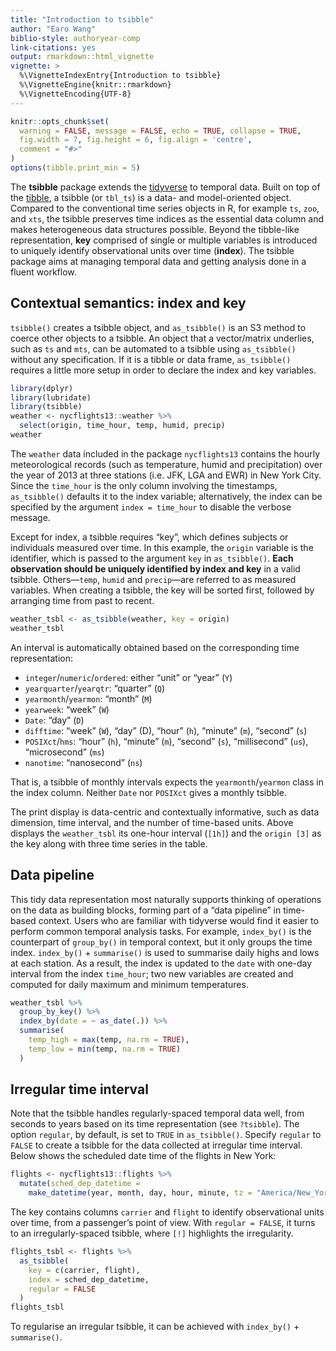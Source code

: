 ```yaml
---
title: "Introduction to tsibble"
author: "Earo Wang"
biblio-style: authoryear-comp
link-citations: yes
output: rmarkdown::html_vignette
vignette: >
  %\VignetteIndexEntry{Introduction to tsibble}
  %\VignetteEngine{knitr::rmarkdown}
  %\VignetteEncoding{UTF-8}
---
```


```r
knitr::opts_chunk$set(
  warning = FALSE, message = FALSE, echo = TRUE, collapse = TRUE,
  fig.width = 7, fig.height = 6, fig.align = 'centre',
  comment = "#>"
)
options(tibble.print_min = 5)
```

The **tsibble** package extends the [tidyverse](https://www.tidyverse.org) to temporal data. Built on top of the [tibble](https://tibble.tidyverse.org/), a tsibble (or `tbl_ts`) is a data- and model-oriented object. Compared to the conventional time series objects in R, for example `ts`, `zoo`, and `xts`, the tsibble preserves time indices as the essential data column and makes heterogeneous data structures possible. Beyond the tibble-like representation, **key** comprised of single or multiple variables is introduced to uniquely identify observational units over time (**index**). The tsibble package aims at managing temporal data and getting analysis done in a fluent workflow.

## Contextual semantics: index and key

`tsibble()` creates a tsibble object, and `as_tsibble()` is an S3 method to coerce other objects to a tsibble. An object that a vector/matrix underlies, such as `ts` and `mts`, can be automated to a tsibble using `as_tsibble()` without any specification. If it is a tibble or data frame, `as_tsibble()` requires a little more setup in order to declare the index and key variables.

```r
library(dplyr)
library(lubridate)
library(tsibble)
weather <- nycflights13::weather %>% 
  select(origin, time_hour, temp, humid, precip)
weather
```

The `weather` data included in the package `nycflights13` contains the hourly meteorological records (such as temperature, humid and precipitation) over the year of 2013 at three stations (i.e. JFK, LGA and EWR) in New York City. Since the `time_hour` is the only column involving the timestamps, `as_tsibble()` defaults it to the index variable; alternatively, the index can be specified by the argument `index = time_hour` to disable the verbose message. 

Except for index, a tsibble requires "key", which defines subjects or individuals measured over time. In this example, the `origin` variable is the identifier, which is passed to the argument `key` in `as_tsibble()`. **Each observation should be uniquely identified by index and key** in a valid tsibble. Others---`temp`, `humid` and `precip`---are referred to as measured variables. When creating a tsibble, the key will be sorted first, followed by arranging time from past to recent.

```r
weather_tsbl <- as_tsibble(weather, key = origin)
weather_tsbl
```

An interval is automatically obtained based on the corresponding time representation:

* `integer`/`numeric`/`ordered`: either "unit" or "year" (`Y`)
* `yearquarter`/`yearqtr`: "quarter" (`Q`)
* `yearmonth`/`yearmon`: "month" (`M`)
* `yearweek`: "week" (`W`)
* `Date`: "day" (`D`)
* `difftime`: "week" (`W`), "day" (D), "hour" (`h`), "minute" (`m`), "second" (`s`)
* `POSIXct`/`hms`: "hour" (`h`), "minute" (`m`), "second" (`s`), "millisecond" (`us`), "microsecond" (`ms`)
* `nanotime`: "nanosecond" (`ns`)

That is, a tsibble of monthly intervals expects the `yearmonth`/`yearmon` class in the index column. Neither `Date` nor `POSIXct` gives a monthly tsibble.

The print display is data-centric and contextually informative, such as data dimension, time interval, and the number of time-based units. Above displays the `weather_tsbl` its one-hour interval (`[1h]`) and the `origin [3]` as the key along with three time series in the table.

## Data pipeline

This tidy data representation most naturally supports thinking of operations on the data as building blocks, forming part of a "data pipeline" in time-based context. Users who are familiar with tidyverse would find it easier to perform common temporal analysis tasks. For example, `index_by()` is the counterpart of `group_by()` in temporal context, but it only groups the time index. `index_by()` + `summarise()` is used to summarise daily highs and lows at each station. As a result, the index is updated to the `date` with one-day interval from the index `time_hour`; two new variables are created and computed for daily maximum and minimum temperatures.

```r
weather_tsbl %>%
  group_by_key() %>%
  index_by(date = ~ as_date(.)) %>% 
  summarise(
    temp_high = max(temp, na.rm = TRUE),
    temp_low = min(temp, na.rm = TRUE)
  )
```

## Irregular time interval

Note that the tsibble handles regularly-spaced temporal data well, from seconds to years based on its time representation (see `?tsibble`). The option `regular`, by default, is set to `TRUE` in `as_tsibble()`. Specify `regular` to `FALSE` to create a tsibble for the data collected at irregular time interval. Below shows the scheduled date time of the flights in New York:

```r
flights <- nycflights13::flights %>%
  mutate(sched_dep_datetime = 
    make_datetime(year, month, day, hour, minute, tz = "America/New_York"))
```

The key contains columns `carrier` and `flight` to identify observational units over time, from a passenger's point of view. With `regular = FALSE`, it turns to an irregularly-spaced tsibble, where `[!]` highlights the irregularity.

```r
flights_tsbl <- flights %>%
  as_tsibble(
    key = c(carrier, flight), 
    index = sched_dep_datetime, 
    regular = FALSE
  )
flights_tsbl
```

To regularise an irregular tsibble, it can be achieved with `index_by()` + `summarise()`.
